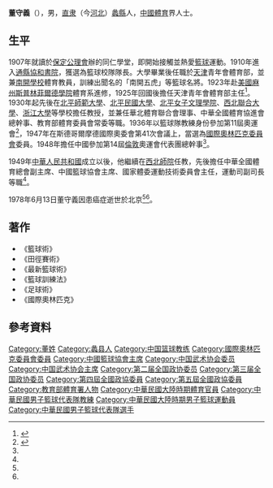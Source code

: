 '''董守義'''（{{bd|1895年|11月20日|1978年|6月13日|catIdx=D}}），男，[[直隶|直隶]]（今[[河北|河北]]）[[蠡縣|蠡縣]]人，[[中國|中國]][[體育|體育]]界人士。

== 生平 ==
1907年就讀於[[保定|保定]][[公理會|公理會]]辦的同仁學堂，即開始接觸並熱愛[[籃球|籃球]]運動。1910年進入[[通縣|通縣]][[協和書院|協和書院]]，獲選為籃球校隊隊長。大學畢業後任職於[[天津|天津]]青年會體育部，並兼[[南開學校|南開學校]]體育教員，訓練出聞名的「南開五虎」等籃球名將。1923年赴[[美國|美國]][[麻薩諸塞州|麻州]][[斯普林菲爾德學院|斯普林菲爾德學院]]體育系進修，1925年回國後擔任天津青年會體育部主任<ref name="董守義與南開體育">{{Cite web|title=董守義與南開體育|url=http://tianjin.big5.enorth.com.cn/system/2004/09/09/000861043.shtml|accessdate=2004-09-09|work=北方網}}{{dead link|date=2018-04 |bot=InternetArchiveBot |fix-attempted=yes }}</ref>。1930年起先後在[[北平師範大學|北平師範大學]]、[[北平民國大學|北平民國大學]]、[[北平女子文理學院|北平女子文理學院]]、[[西北聯合大學|西北聯合大學]]、[[浙江大學|浙江大學]]等學校擔任教授，並兼任華北體育聯合會理事、中華全國體育協進會總幹事、教育部體育委員會常委等職。1936年以籃球隊教練身份參加第11屆奧運會<ref name="人民網">{{Cite web|title=董守義|url=http://2008.people.com.cn/BIG5/58224/58225/7081112.html|accessdate=2008-04-03|work=人民網|archive-date=2018-04-11|archive-url=https://web.archive.org/web/20180411025950/http://2008.people.com.cn/BIG5/58224/58225/7081112.html|dead-url=no}}</ref>，1947年在斯德哥爾摩德國際奧委會第41次會議上，當選為[[國際奧林匹克委員會|國際奧林匹克委員會]]委員。1948年擔任中國參加第14屆[[倫敦|倫敦]]奧運會代表團總幹事<ref name="董守義與南開體育"/>。

1949年[[中華人民共和國|中華人民共和國]]成立以後，他繼續在[[西北師範大學|西北師院]]任教，先後擔任中華全國體育總會副主席、中國籃球協會主席、國家體委運動技術委員會主任，運動司副司長等職<ref name="人民網"/>。

1978年6月13日董守義因患癌症逝世於北京<ref name="董守義與南開體育"/><ref name="人民網"/>。

== 著作 ==
*《籃球術》
*《田徑賽術》
*《最新籃球術》
*《籃球訓練法》
*《足球術》
*《國際奧林匹克》

== 參考資料 ==
{{reflist}}

{{1917年遠東運動會中華民國男子籃球代表隊}}
{{1923年遠東運動會中華民國男子籃球代表隊}}
{{1927年遠東運動會中華民國男子籃球代表隊}}
{{1930年遠東運動會中華民國男子籃球代表隊}}
{{1934年遠東運動會中華民國男子籃球代表隊}}
{{1936年夏季奥运会中华民国男子篮球阵容}}
{{Navboxes
| title  = 董守义在[[中国武术协会|中国武术协会]]的职务
| list1  =
{{中国武术协会第二届委员会}}
}}

{{Authority control}}
{{DEFAULTSORT:Dong董}}
[[Category:董姓|Category:董姓]]
[[Category:蠡县人|Category:蠡县人]]
[[Category:中国篮球教练|Category:中国篮球教练]]
[[Category:國際奧林匹克委員會委員|Category:國際奧林匹克委員會委員]]
[[Category:中國籃球協會主席|Category:中國籃球協會主席]]
[[Category:中国武术协会委员|Category:中国武术协会委员]]
[[Category:中国武术协会主席|Category:中国武术协会主席]]
[[Category:第二届全国政协委员|Category:第二届全国政协委员]]
[[Category:第三届全国政协委员|Category:第三届全国政协委员]]
[[Category:第四屆全國政協委員|Category:第四屆全國政協委員]]
[[Category:第五屆全國政協委員|Category:第五屆全國政協委員]]
[[Category:教育部體育署人物|Category:教育部體育署人物]]
[[Category:中華民國大陸時期體育官員|Category:中華民國大陸時期體育官員]]
[[Category:中華民國男子籃球代表隊教練|Category:中華民國男子籃球代表隊教練]]
[[Category:中華民國大陸時期男子籃球運動員|Category:中華民國大陸時期男子籃球運動員]]
[[Category:中華民國男子籃球代表隊選手|Category:中華民國男子籃球代表隊選手]]